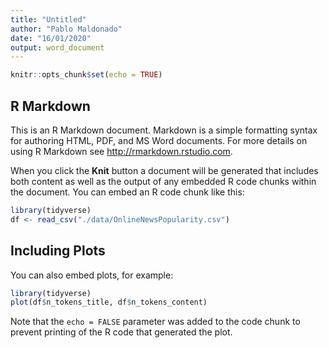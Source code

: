 ```yaml
---
title: "Untitled"
author: "Pablo Maldonado"
date: "16/01/2020"
output: word_document
---
```


```r
knitr::opts_chunk$set(echo = TRUE)
```

## R Markdown

This is an R Markdown document. Markdown is a simple formatting syntax for authoring HTML, PDF, and MS Word documents. For more details on using R Markdown see <http://rmarkdown.rstudio.com>.

When you click the **Knit** button a document will be generated that includes both content as well as the output of any embedded R code chunks within the document. You can embed an R code chunk like this:

```r
library(tidyverse)
df <- read_csv("./data/OnlineNewsPopularity.csv")
```

## Including Plots

You can also embed plots, for example:

```r
library(tidyverse)
plot(df$n_tokens_title, df$n_tokens_content)
```

Note that the `echo = FALSE` parameter was added to the code chunk to prevent printing of the R code that generated the plot.
